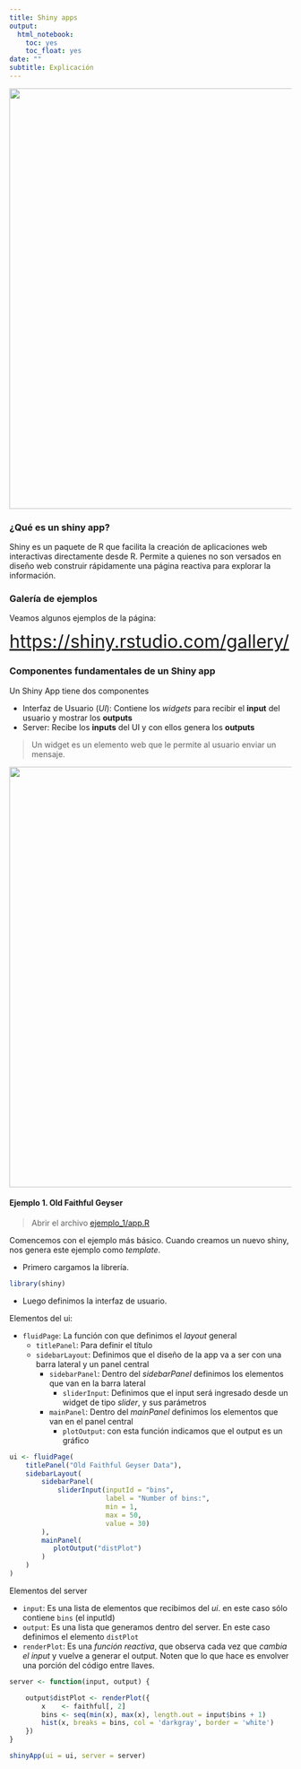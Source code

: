 ```yaml
---
title: Shiny apps
output:
  html_notebook:
    toc: yes
    toc_float: yes
date: ""
subtitle: Explicación
---
```


![](img/shiny_logo.png){width=750}



### ¿Qué es un shiny app?

Shiny es un paquete de R que facilita la creación de aplicaciones web interactivas directamente desde R. Permite a quienes no son versados en diseño web construir rápidamente una página reactiva para explorar la información.

### Galería de ejemplos

Veamos algunos ejemplos de la página:


 <font size="6"> [https://shiny.rstudio.com/gallery/](https://shiny.rstudio.com/gallery/) </font>


### Componentes fundamentales de un Shiny app

Un Shiny App tiene dos componentes

- Interfaz de Usuario (_UI_): Contiene los _widgets_ para recibir el __input__ del usuario y mostrar los __outputs__
- Server: Recibe los __inputs__ del UI y con ellos genera los __outputs__    

> Un widget es un elemento web que le permite al usuario enviar un mensaje.

![](img/basic-widgets.png){width=750}

#### Ejemplo 1. Old Faithful Geyser

> Abrir el archivo [ejemplo_1/app.R](ejemplo_1/app.R)

Comencemos con el ejemplo más básico. Cuando creamos un nuevo shiny, nos genera este ejemplo como _template_. 

- Primero cargamos la librería.

```r
library(shiny)
```


- Luego definimos la interfaz de usuario. 

Elementos del ui:

- `fluidPage`: La función con que definimos el _layout_ general
  - `titlePanel`: Para definir el título
  - `sidebarLayout`: Definimos que el diseño de la app va a ser con una barra lateral y un panel central
    - `sidebarPanel`: Dentro del _sidebarPanel_ definimos los elementos que van en la barra lateral
      - `sliderInput`: Definimos que el input será ingresado desde un widget de tipo _slider_, y sus parámetros
    - `mainPanel`: Dentro del _mainPanel_ definimos los elementos que van en el panel central
      - `plotOutput`: con esta función indicamos que el output es un gráfico


```r
ui <- fluidPage(
    titlePanel("Old Faithful Geyser Data"),
    sidebarLayout(
        sidebarPanel(
            sliderInput(inputId = "bins",
                        label = "Number of bins:",
                        min = 1,
                        max = 50,
                        value = 30)
        ),
        mainPanel(
           plotOutput("distPlot")
        )
    )
)

```

Elementos del server

- `input`: Es una lista de elementos que recibimos del _ui_. en este caso sólo contiene `bins` (el inputId)
- `output`: Es una lista que generamos dentro del server. En este caso definimos el elemento `distPlot`
- `renderPlot`: Es una _función reactiva_, que observa cada vez que _cambia el input_ y vuelve a generar el output. Noten que lo que hace es envolver una porción del código entre llaves. 

```r
server <- function(input, output) {

    output$distPlot <- renderPlot({
        x    <- faithful[, 2]
        bins <- seq(min(x), max(x), length.out = input$bins + 1)
        hist(x, breaks = bins, col = 'darkgray', border = 'white')
    })
}
```

```r
shinyApp(ui = ui, server = server)
```


